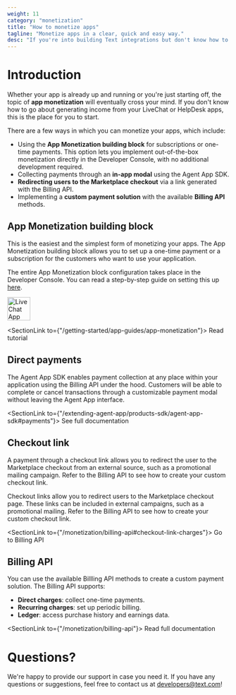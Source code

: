 ```yaml
---
weight: 11
category: "monetization"
title: "How to monetize apps"
tagline: "Monetize apps in a clear, quick and easy way."
desc: "If you're into building Text integrations but don't know how to monetize them, use the guidelines to start easily generating income."
---
```


# Introduction

Whether your app is already up and running or you're just starting off, the topic of **app monetization** will eventually cross your mind. If you don't know how to go about generating income from your LiveChat or HelpDesk apps, this is the place for you to start.

There are a few ways in which you can monetize your apps, which include:

- Using the **App Monetization building block** for subscriptions or one-time payments. This option lets you implement out-of-the-box monetization directly in the Developer Console, with no additional development required.
- Collecting payments through an **in-app modal** using the Agent App SDK.
- **Redirecting users to the Marketplace checkout** via a link generated with the Billing API.
- Implementing a **custom payment solution** with the available **Billing API** methods.

## App Monetization building block

This is the easiest and the simplest form of monetizing your apps. The App Monetization building block allows you to set up a one-time payment or a subscription for the customers who want to use your application.

The entire App Monetization block configuration takes place in the Developer Console. You can read a step-by-step guide on setting this up [here](getting-started/app-guides/app-monetization).

<div style={{maxWidth: '350px'}}>
  <img src="/images/getting-started/app-guides/app-monetization/livechat-app-monetization-block.png" alt="LiveChat App Monetization block" width="52px" height="53px"/>
</div>

<SectionLink to={"/getting-started/app-guides/app-monetization"}>
  Read tutorial
</SectionLink>

## Direct payments

The Agent App SDK enables payment collection at any place within your application using the Billing API under the hood. Customers will be able to complete or cancel transactions through a customizable payment modal without leaving the Agent App interface.

<SectionLink to={"/extending-agent-app/products-sdk/agent-app-sdk#payments"}>
  See full documentation
</SectionLink>

## Checkout link

A payment through a checkout link allows you to redirect the user to the Marketplace checkout from an external source, such as a promotional mailing campaign. Refer to the Billing API to see how to create your custom checkout link.

Checkout links allow you to redirect users to the Marketplace checkout page. These links can be included in external campaigns, such as a promotional mailing. Refer to the Billing API to see how to create your custom checkout link.

<SectionLink to={"/monetization/billing-api#checkout-link-charges"}>
  Go to Billing API
</SectionLink>

## Billing API

You can use the available Billling API methods to create a custom payment solution. The Billing API supports:

- **Direct charges**: collect one-time payments.
- **Recurring charges**: set up periodic billing.
- **Ledger**: access purchase history and earnings data.

<SectionLink to={"/monetization/billing-api"}>
  Read full documentation
</SectionLink>

# Questions?

We're happy to provide our support in case you need it. If you have any questions or suggestions, feel free to contact us at [developers@text.com](mailto:developers@text.com)!
